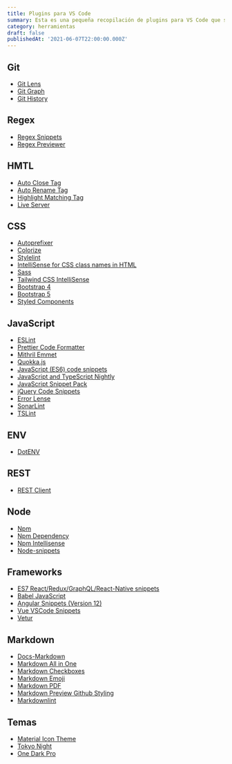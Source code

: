 ```yaml
---
title: Plugins para VS Code
summary: Esta es una pequeña recopilación de plugins para VS Code que suelo utilizar.
category: herramientas
draft: false
publishedAt: '2021-06-07T22:00:00.000Z'
---
```


## Git

* [Git Lens](https://marketplace.visualstudio.com/items?itemName=eamodio.gitlens "")
* [Git Graph](https://marketplace.visualstudio.com/items?itemName=mhutchie.git-graph "")
* [Git History](https://marketplace.visualstudio.com/items?itemName=donjayamanne.githistory "")

## Regex

* [Regex Snippets](https://marketplace.visualstudio.com/items?itemName=Monish.regexsnippets "")
* [Regex Previewer](https://marketplace.visualstudio.com/items?itemName=chrmarti.regex "")

## HMTL

* [Auto Close Tag](https://marketplace.visualstudio.com/items?itemName=formulahendry.auto-close-tag "")
* [Auto Rename Tag](https://marketplace.visualstudio.com/items?itemName=formulahendry.auto-rename-tag "")
* [Highlight Matching Tag](https://marketplace.visualstudio.com/items?itemName=vincaslt.highlight-matching-tag "")
* [Live Server](https://marketplace.visualstudio.com/items?itemName=ritwickdey.LiveServer "")

## CSS

* [Autoprefixer](https://marketplace.visualstudio.com/items?itemName=mrmlnc.vscode-autoprefixer "")
* [Colorize](https://marketplace.visualstudio.com/items?itemName=kamikillerto.vscode-colorize "")
* [Stylelint](https://marketplace.visualstudio.com/items?itemName=stylelint.vscode-stylelint "")
* [IntelliSense for CSS class names in HTML](https://marketplace.visualstudio.com/items?itemName=Zignd.html-css-class-completion "")
* [Sass](https://marketplace.visualstudio.com/items?itemName=Syler.sass-indented "")
* [Tailwind CSS IntelliSense](https://marketplace.visualstudio.com/items?itemName=bradlc.vscode-tailwindcss "")
* [Bootstrap 4](https://marketplace.visualstudio.com/items?itemName=thekalinga.bootstrap4-vscode "")
* [Bootstrap 5](https://marketplace.visualstudio.com/items?itemName=HansUXdev.bootstrap5-snippets "")
* [Styled Components](https://marketplace.visualstudio.com/items?itemName=jpoissonnier.vscode-styled-components "")

## JavaScript

* [ESLint](https://marketplace.visualstudio.com/items?itemName=dbaeumer.vscode-eslint "")
* [Prettier Code Formatter](https://marketplace.visualstudio.com/items?itemName=esbenp.prettier-vscode "")
* [Mithril Emmet](https://marketplace.visualstudio.com/items?itemName=FallenMax.mithril-emmet "")
* [Quokka.js](https://marketplace.visualstudio.com/items?itemName=WallabyJs.quokka-vscode "")
* [JavaScript (ES6) code snippets](https://marketplace.visualstudio.com/items?itemName=xabikos.JavaScriptSnippets "")
* [JavaScript and TypeScript Nightly](https://marketplace.visualstudio.com/items?itemName=ms-vscode.vscode-typescript-next "")
* [JavaScript Snippet Pack](https://marketplace.visualstudio.com/items?itemName=akamud.vscode-javascript-snippet-pack "")
* [jQuery Code Snippets](https://marketplace.visualstudio.com/items?itemName=donjayamanne.jquerysnippets "")
* [Error Lense](https://marketplace.visualstudio.com/items?itemName=usernamehw.errorlens "")
* [SonarLint](https://marketplace.visualstudio.com/items?itemName=SonarSource.sonarlint-vscode "")
* [TSLint](https://marketplace.visualstudio.com/items?itemName=ms-vscode.vscode-typescript-tslint-plugin "")

## ENV

* [DotENV](https://marketplace.visualstudio.com/items?itemName=mikestead.dotenv "")

## REST

* [REST Client](https://marketplace.visualstudio.com/items?itemName=humao.rest-client "")

## Node

* [Npm](https://marketplace.visualstudio.com/items?itemName=eg2.vscode-npm-script "")
* [Npm Dependency](https://marketplace.visualstudio.com/items?itemName=howardzuo.vscode-npm-dependency "")
* [Npm Intellisense](https://marketplace.visualstudio.com/items?itemName=christian-kohler.npm-intellisense "")
* [Node-snippets](https://marketplace.visualstudio.com/items?itemName=chris-noring.node-snippets "")

## Frameworks

* [ES7 React/Redux/GraphQL/React-Native snippets](https://marketplace.visualstudio.com/items?itemName=dsznajder.es7-react-js-snippets "")
* [Babel JavaScript](https://marketplace.visualstudio.com/items?itemName=mgmcdermott.vscode-language-babel "")
* [Angular Snippets (Version 12)](https://marketplace.visualstudio.com/items?itemName=johnpapa.Angular2 "")
* [Vue VSCode Snippets](https://marketplace.visualstudio.com/items?itemName=sdras.vue-vscode-snippets "")
* [Vetur](https://marketplace.visualstudio.com/items?itemName=octref.vetur "")

## Markdown

* [Docs-Markdown](https://marketplace.visualstudio.com/items?itemName=docsmsft.docs-markdown "")
* [Markdown All in One](https://marketplace.visualstudio.com/items?itemName=yzhang.markdown-all-in-one "")
* [Markdown Checkboxes](https://marketplace.visualstudio.com/items?itemName=bierner.markdown-checkbox "")
* [Markdown Emoji](https://marketplace.visualstudio.com/items?itemName=bierner.markdown-emoji "")
* [Markdown PDF](https://marketplace.visualstudio.com/items?itemName=yzane.markdown-pdf "")
* [Markdown Preview Github Styling](https://marketplace.visualstudio.com/items?itemName=bierner.markdown-preview-github-styles "")
* [Markdownlint](https://marketplace.visualstudio.com/items?itemName=DavidAnson.vscode-markdownlint "")

## Temas

* [Material Icon Theme](https://marketplace.visualstudio.com/items?itemName=PKief.material-icon-theme "")
* [Tokyo Night](https://marketplace.visualstudio.com/items?itemName=enkia.tokyo-night "")
* [One Dark Pro](https://marketplace.visualstudio.com/items?itemName=zhuangtongfa.Material-theme "")
